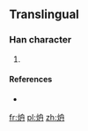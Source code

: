 ==Translingual==

===Han character===
{{Han char|rn=86|rad=火|as=05|sn=9|four=|canj=FHBY,XFHBY}}

# {{defn|Han|sort=火05}}

====References====
* {{Han ref|kx=0669.101|hdz=32196.041|uh=70BF|ud=28863}}

[[fr:炿]]
[[pl:炿]]
[[zh:炿]]